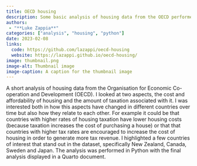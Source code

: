 ```yaml
---
title: OECD housing
description: Some basic analysis of housing data from the OECD performed in Python
authors:
 - "**Luke Zappia**"
categories: ["analysis", "housing", "python"]
date: 2023-02-08
links:
  code: https://github.com/lazappi/oecd-housing
  website: https://lazappi.github.io/oecd-housing/
image: thumbnail.png
image-alt: Thumbnail image
image-caption: A caption for the thumbnail image
---
```


A short analysis of housing data from the Organisation for Economic Co-operation and Development (OECD).
I looked at two aspects, the cost and affordability of housing and the amount of taxation associated with it.
I was interested both in how this aspects have changed in different countries over time but also how they relate to each other.
For example it could be that countries with higher rates of housing taxation have lower housing costs (because taxation increases the cost of purchasing a house) or that that countries with higher tax rates are encouraged to increase the cost of housing in order to generate more tax revenue.
I highlighted a few countries of interest that stand out in the dataset, specifically New Zealand, Canada, Sweden and Japan.
The analysis was performed in Python with the final analysis displayed in a Quarto document.
